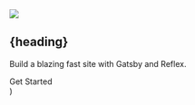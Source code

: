   <Section py="8|12|16|24">
    <Container>
      <Grid col="1|2" gap="8|12|16" alignItems="center">
        <Image
          src="placeholder.jpg"
          colStart="null|2"
          w="full"
          rounded="lg"
          overflow="hidden"
        />
        <Flexbox
          flexDirection="column"
          alignItems="center|flex-start"
          textAlign="center|left"
        >
          <H1 m="0" fontWeight="extrabold" lineHeight="tight">
            {heading}
          </H1>
          <P fontSize="xl|2xl" mt="2">
            Build a blazing fast site with Gatsby and Reflex.
          </P>
          <ButtonLink href="#" variant="primary">
            Get Started
            <Icon name="arrow-right" ml="4" />
          </ButtonLink>
        </Flexbox>
      </Grid>
    </Container>
  </Section>
)
